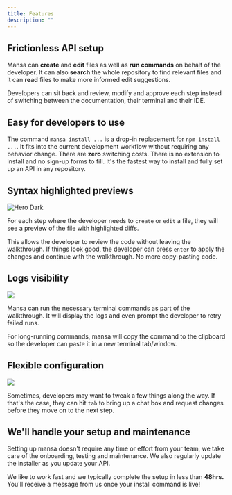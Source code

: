 ```yaml
---
title: Features
description: ""
---
```


## Frictionless API setup

Mansa can **create** and **edit** files as well as **run commands** on behalf of the developer.
It can also **search** the whole repository to find relevant files and it can **read** files to make more informed edit suggestions.

Developers can sit back and review, modify and approve each step instead of switching between the documentation, their terminal and their IDE.

## Easy for developers to use

The command `mansa install ...` is a drop-in replacement for `npm install ...`.
It fits into the current development workflow without requiring any behavior change. There are **zero** switching costs.
There is no extension to install and no sign-up forms to fill. It's the fastest way to install and fully set up an API in any repository.

## Syntax highlighted previews

<Frame>
  <img
    className="hidden dark:block"
    src="/images/features-syntax-highlighting.png"
    alt="Hero Dark"
  />
</Frame>

For each step where the developer needs to `create` or `edit` a file, they will see a preview of the file with highlighted diffs.

This allows the developer to review the code without leaving the walkthrough. If things look good, the developer can press `enter` to apply the changes and continue with the walkthrough.
No more copy-pasting code.

## Logs visibility

<Frame>
  <img src="/images/run-commands.png" style={{ borderRadius: "0.5rem" }} />
</Frame>

Mansa can run the necessary terminal commands as part of the walkthrough. It will display the logs and even prompt the developer to retry failed runs.

For long-running commands, mansa will copy the command to the clipboard so the developer can paste it in a new terminal tab/window.

## Flexible configuration

<Frame>
  <img className="hidden dark:block" src="/images/features-change-on-fly.png" />
</Frame>

Sometimes, developers may want to tweak a few things along the way. If that's the case, they can hit `tab` to bring up a chat box and request changes before they move on to the next step.

## We'll handle your setup and maintenance

Setting up mansa doesn't require any time or effort from your team, we take care of the onboarding, testing and maintenance.
We also regularly update the installer as you update your API.

We like to work fast and we typically complete the setup in less than **48hrs.**
You'll receive a message from us once your install command is live!
